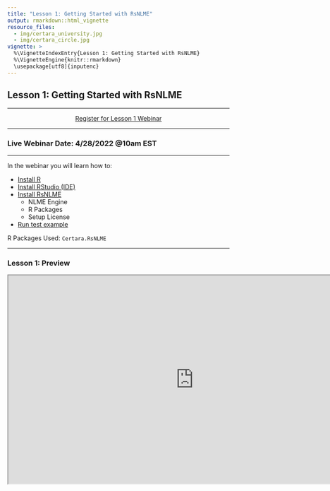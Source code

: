 ```yaml
---
title: "Lesson 1: Getting Started with RsNLME"
output: rmarkdown::html_vignette
resource_files:
  - img/certara_university.jpg
  - img/certara_circle.jpg
vignette: >
  %\VignetteIndexEntry{Lesson 1: Getting Started with RsNLME}
  %\VignetteEngine{knitr::rmarkdown}
  \usepackage[utf8]{inputenc}
---
```


## Lesson 1: Getting Started with RsNLME

---

<center>
<a class = "registration-button" href="https://certara.zoom.us/webinar/register/WN_6AsyPfjGRMGLpCw1RIboTQ" target="_blank">Register for Lesson 1 Webinar</a>
</center>

---

### Live Webinar Date: 4/28/2022 @10am EST

----

In the webinar you will learn how to:

* [Install R](https://cran.r-project.org/)
* [Install RStudio (IDE)](https://www.rstudio.com/products/rstudio/download/#download)
* [Install RsNLME](https://certara.github.io/R-RsNLME/articles/installation.html#installation-of-r-packages-1)
  * NLME Engine
  * R Packages
  * Setup License
* [Run test example](https://certara.github.io/R-RsNLME/articles/installation.html#run-test-example-1)

R Packages Used: `Certara.RsNLME`

----

### Lesson 1: Preview

<center>
<iframe width="840" height="472" src="https://certara-training.s3.amazonaws.com/Certara+University/PKPD+Free+Learning/028-TU+RsNLME+Tutorials/RsNLME+Installation/Videos/RSNLME+1.1+installation.mp4"></iframe>
</center>
